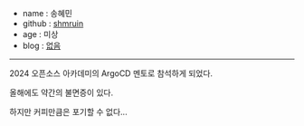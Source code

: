 - name : 송혜민
- github : [shmruin](https://github.com/shmruin)
- age : 미상
- blog : [없음]()

---

2024 오픈소스 아카데미의 ArgoCD 멘토로 참석하게 되었다.

올해에도 약간의 불면증이 있다.

하지만 커피만큼은 포기할 수 없다...
